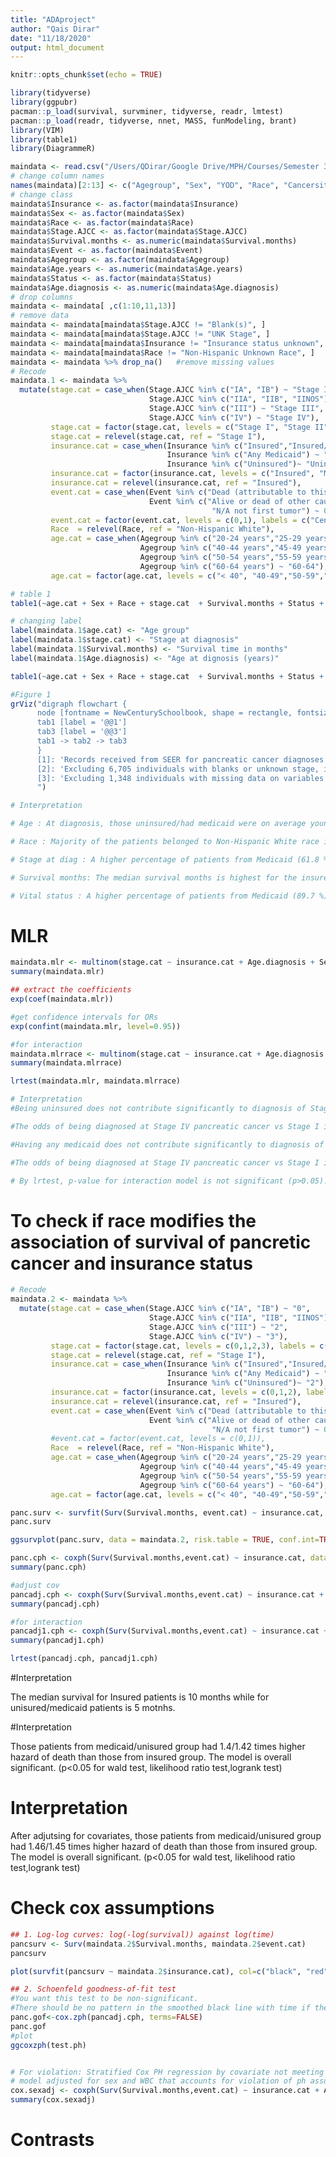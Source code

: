 ```yaml
---
title: "ADAproject"
author: "Qais Dirar"
date: "11/18/2020"
output: html_document
---
```


```r
knitr::opts_chunk$set(echo = TRUE)
```

```r
library(tidyverse)
library(ggpubr)
pacman::p_load(survival, survminer, tidyverse, readr, lmtest)
pacman::p_load(readr, tidyverse, nnet, MASS, funModeling, brant)
library(VIM)
library(table1)
library(DiagrammeR)
```

```r
maindata <- read.csv("/Users/QDirar/Google Drive/MPH/Courses/Semester 3/Advanced Data Analysis/ADA Group Project/Dataset/pancreatic cancer.csv", header = T) 
# change column names
names(maindata)[2:13] <- c("Agegroup", "Sex", "YOD", "Race", "Cancersite", "Stage.AJCC", "Survival.months", "Status", "Event", "Insurance", "Age.years", "Age.diagnosis")
# change class
maindata$Insurance <- as.factor(maindata$Insurance)
maindata$Sex <- as.factor(maindata$Sex)
maindata$Race <- as.factor(maindata$Race)
maindata$Stage.AJCC <- as.factor(maindata$Stage.AJCC)
maindata$Survival.months <- as.numeric(maindata$Survival.months)
maindata$Event <- as.factor(maindata$Event)
maindata$Agegroup <- as.factor(maindata$Agegroup)
maindata$Age.years <- as.numeric(maindata$Age.years)
maindata$Status <- as.factor(maindata$Status)
maindata$Age.diagnosis <- as.numeric(maindata$Age.diagnosis)
# drop columns
maindata <- maindata[ ,c(1:10,11,13)]
# remove data
maindata <- maindata[maindata$Stage.AJCC != "Blank(s)", ]
maindata <- maindata[maindata$Stage.AJCC != "UNK Stage", ]
maindata <- maindata[maindata$Insurance != "Insurance status unknown", ]
maindata <- maindata[maindata$Race != "Non-Hispanic Unknown Race", ]
maindata <- maindata %>% drop_na()   #remove missing values
# Recode
maindata.1 <- maindata %>% 
  mutate(stage.cat = case_when(Stage.AJCC %in% c("IA", "IB") ~ "Stage I",
                               Stage.AJCC %in% c("IIA", "IIB", "IINOS") ~ "Stage II",
                               Stage.AJCC %in% c("III") ~ "Stage III",
                               Stage.AJCC %in% c("IV") ~ "Stage IV"),
         stage.cat = factor(stage.cat, levels = c("Stage I", "Stage II", "Stage III", "Stage IV")),
         stage.cat = relevel(stage.cat, ref = "Stage I"),
         insurance.cat = case_when(Insurance %in% c("Insured","Insured/No specifics") ~ "Insured",
                                   Insurance %in% c("Any Medicaid") ~ "Medicaid",
                                   Insurance %in% c("Uninsured")~ "Uninsured"),
         insurance.cat = factor(insurance.cat, levels = c("Insured", "Medicaid", "Uninsured")),
         insurance.cat = relevel(insurance.cat, ref = "Insured"),
         event.cat = case_when(Event %in% c("Dead (attributable to this cancer dx)") ~ 1,
                               Event %in% c("Alive or dead of other cause","Dead (missing/unknown COD)", 
                                             "N/A not first tumor") ~ 0),
         event.cat = factor(event.cat, levels = c(0,1), labels = c("Censored", "Dead")),
         Race  = relevel(Race, ref = "Non-Hispanic White"),
         age.cat = case_when(Agegroup %in% c("20-24 years","25-29 years","30-34 years","35-39 years") ~ "< 40",
                             Agegroup %in% c("40-44 years","45-49 years") ~ "40-49",
                             Agegroup %in% c("50-54 years","55-59 years") ~ "50-59",
                             Agegroup %in% c("60-64 years") ~ "60-64"),
         age.cat = factor(age.cat, levels = c("< 40", "40-49","50-59","60-64")))

# table 1
table1(~age.cat + Sex + Race + stage.cat  + Survival.months + Status + Age.diagnosis | insurance.cat, maindata.1)

# changing label
label(maindata.1$age.cat) <- "Age group"
label(maindata.1$stage.cat) <- "Stage at diagnosis"
label(maindata.1$Survival.months) <- "Survival time in months"
label(maindata.1$Age.diagnosis) <- "Age at dignosis (years)"

table1(~age.cat + Sex + Race + stage.cat  + Survival.months + Status + Age.diagnosis | insurance.cat, overall = "Total", rowlabelhead = "Variable", footnote = 'SD = Standard Deviation', maindata.1)

#Figure 1
grViz("digraph flowchart {
      node [fontname = NewCenturySchoolbook, shape = rectangle, fontsize=10] #node definitions with substituted label text
      tab1 [label = '@@1']                                              #notes indicate how many boxes you will have in        tab2 [label = '@@2']                  #your diagram. Since I have two sets of exclusions, I will have three nodes.
      tab3 [label = '@@3']  
      tab1 -> tab2 -> tab3 
      }
      [1]: 'Records received from SEER for pancreatic cancer diagnoses n=34,314'
      [2]: 'Excluding 6,705 individuals with blanks or unknown stage, insurance and race n=27,605'
      [3]: 'Excluding 1,348 individuals with missing data on variables used in the analysis n=26,257'
      ")

# Interpretation

# Age : At diagnosis, those uninsured/had medicaid were on average younger than those insured with mean ages of 54.9 (SD = 7.26), 54.6 (SD = 7.33) and 56.1 (SD = 6.83) respectively.

# Race : Majority of the patients belonged to Non-Hispanic White race irrespective of their insurace category. However, Non-Hispanic Black were higher in the medicaid/uninsured group compared to Insured.

# Stage at diag : A higher percentage of patients from Medicaid (61.8 %)/uninsured (63.7 %) group were diadnosed at stage IV than the Insured group (55.6 %).

# Survival months: The median survival months is highest for the insured group (9 months) followed by Medicaid (5 months) and Unisured (4 months) group.

# Vital status : A higher percentage of patients from Medicaid (89.7 %)/Uninsured (86.4 %) group died during study period than Insured (85.1%) group.
```

# MLR
```r
maindata.mlr <- multinom(stage.cat ~ insurance.cat + Age.diagnosis + Sex + Race, data = maindata.1)
summary(maindata.mlr)

## extract the coefficients 
exp(coef(maindata.mlr))

#get confidence intervals for ORs
exp(confint(maindata.mlr, level=0.95))

#for interaction
maindata.mlrrace <- multinom(stage.cat ~ insurance.cat + Age.diagnosis + Sex + Race + Race*insurance.cat, data = maindata.1)
summary(maindata.mlrrace)

lrtest(maindata.mlr, maindata.mlrrace)

# Interpretation
#Being uninsured does not contribute significantly to diagnosis of Stage II (OR = 0.9; CI 077-1.23, p>0.05) and stage III (OR = 1.25 CI 0.96-1.61, p>0.05) compared to Stage I than insured cases, after adjusting for other variables.

#The odds of being diagnosed at Stage IV pancreatic cancer vs Stage I is 1.45 (CI 1.17-2.80, p<0.05) times higher for Unisured cases than Insured, after adjusted for other variables.

#Having any medicaid does not contribute significantly to diagnosis of Stage II (OR = 0.9; CI 077-1.23, p>0.05) and stage III (OR = 1.25 CI 0.96-1.61, p>0.05) compared to Stage I than insured cases.

#The odds of being diagnosed at Stage IV pancreatic cancer vs Stage I is 1.45 (CI 1.17-2.80, p<0.05) times higher for Unisured cases than Insured, after adjusted for other variables.

# By lrtest, p-value for interaction model is not significant (p>0.05). Race does not modify association between stage of pancreatic cancer diagnosis and insurance status. 
```

# To check if race modifies the association of survival of pancretic cancer and insurance status

```r
# Recode
maindata.2 <- maindata %>% 
  mutate(stage.cat = case_when(Stage.AJCC %in% c("IA", "IB") ~ "0",
                               Stage.AJCC %in% c("IIA", "IIB", "IINOS") ~ "1",
                               Stage.AJCC %in% c("III") ~ "2",
                               Stage.AJCC %in% c("IV") ~ "3"),
         stage.cat = factor(stage.cat, levels = c(0,1,2,3), labels = c("Stage I", "Stage II", "Stage III", "Stage IV")),
         stage.cat = relevel(stage.cat, ref = "Stage I"),
         insurance.cat = case_when(Insurance %in% c("Insured","Insured/No specifics") ~ "0",
                                   Insurance %in% c("Any Medicaid") ~ "1",
                                   Insurance %in% c("Uninsured")~ "2"),
         insurance.cat = factor(insurance.cat, levels = c(0,1,2), labels = c("Insured", "Medicaid", "Uninsured")),
         insurance.cat = relevel(insurance.cat, ref = "Insured"),
         event.cat = case_when(Event %in% c("Dead (attributable to this cancer dx)") ~ 1,
                               Event %in% c("Alive or dead of other cause","Dead (missing/unknown COD)", 
                                             "N/A not first tumor") ~ 0),
         #event.cat = factor(event.cat, levels = c(0,1)),
         Race  = relevel(Race, ref = "Non-Hispanic White"),
         age.cat = case_when(Agegroup %in% c("20-24 years","25-29 years","30-34 years","35-39 years") ~ "< 40",
                             Agegroup %in% c("40-44 years","45-49 years") ~ "40-49",
                             Agegroup %in% c("50-54 years","55-59 years") ~ "50-59",
                             Agegroup %in% c("60-64 years") ~ "60-64"),
         age.cat = factor(age.cat, levels = c("< 40", "40-49","50-59","60-64")))
```


```r
panc.surv <- survfit(Surv(Survival.months, event.cat) ~ insurance.cat, data = maindata.2)
panc.surv

ggsurvplot(panc.surv, data = maindata.2, risk.table = TRUE, conf.int=TRUE, tables.theme = clean_theme())

panc.cph <- coxph(Surv(Survival.months,event.cat) ~ insurance.cat, data = maindata.2)
summary(panc.cph)

#adjust cov
pancadj.cph <- coxph(Surv(Survival.months,event.cat) ~ insurance.cat + Age.diagnosis + Sex + Race, data = maindata.2)
summary(pancadj.cph)

#for interaction
pancadj1.cph <- coxph(Surv(Survival.months,event.cat) ~ insurance.cat + Age.diagnosis + Sex + Race + Race*insurance.cat, data = maindata.2)
summary(pancadj1.cph)

lrtest(pancadj.cph, pancadj1.cph)
```
#Interpretation

The median survival for Insured patients is 10 months while for unisured/medicaid patients is 5 motnhs.

#Interpretation

Those patients from medicaid/unisured group had 1.4/1.42 times higher hazard of death than those from insured group. 
The model is overall significant. (p<0.05 for wald test, likelihood ratio test,logrank test)

# Interpretation

After adjutsing for covariates, those patients from medicaid/unisured group had 1.46/1.45 times higher hazard of death than those from insured group. 
The model is overall significant. (p<0.05 for wald test, likelihood ratio test,logrank test)

# Check cox assumptions

```r
## 1. Log-log curves: log(-log(survival)) against log(time)
pancsurv <- Surv(maindata.2$Survival.months, maindata.2$event.cat)
pancsurv

plot(survfit(pancsurv ~ maindata.2$insurance.cat), col=c("black", "red"), main= "insurance log log plot", fun="cloglog", xlab="Time", ylab="log(-log(S(t)))") #ph assumption violated(not parallel)

## 2. Schoenfeld goodness-of-fit test 
#You want this test to be non-significant.
#There should be no pattern in the smoothed black line with time if the ph assumption is met.
panc.gof<-cox.zph(pancadj.cph, terms=FALSE)
panc.gof
#plot
ggcoxzph(test.ph)


# For violation: Stratified Cox PH regression by covariate not meeting the PH assumption
# model adjusted for sex and WBC that accounts for violation of ph assumption by sex
cox.sexadj <- coxph(Surv(Survival.months,event.cat) ~ insurance.cat + Age.diagnosis + + Race + strata(Sex) , data=maindata.2)
summary(cox.sexadj)
```



# Contrasts

```r

```


